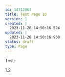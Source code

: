 ---
id: 14712867
title: Test Page 10
version: 1
created: |
  2023-11-20 14:50:16.524
updated: |
  2023-11-20 14:50:16.950
status: draft
type: Page
---

Test:

1.2

